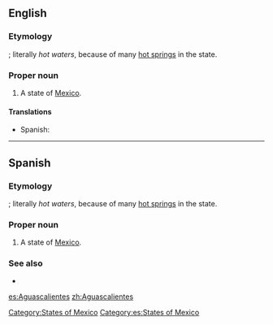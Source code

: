 ==English==

===Etymology===
{{compound|aguas|calientes|lang=es}}; literally ''hot waters'', because of many [[hot spring]]s in the state.

===Proper noun===
{{en-proper noun}}

# A state of [[Mexico]].

====Translations====
{{trans-top|state of Mexico}}
*Spanish: {{t|es|Aguascalientes|m}}
{{trans-mid}}
{{trans-bottom}}

[[Category:States of Mexico]]

----

==Spanish==

===Etymology===
{{compound|aguas|calientes|lang=es}}; literally ''hot waters'', because of many [[hot spring]]s in the state.

===Proper noun===
{{es-proper noun|m}}

# A state of [[Mexico]].

===See also===
* {{pedialite|lang=es}}

[[Category:es:States of Mexico]]

[[es:Aguascalientes]]
[[zh:Aguascalientes]]